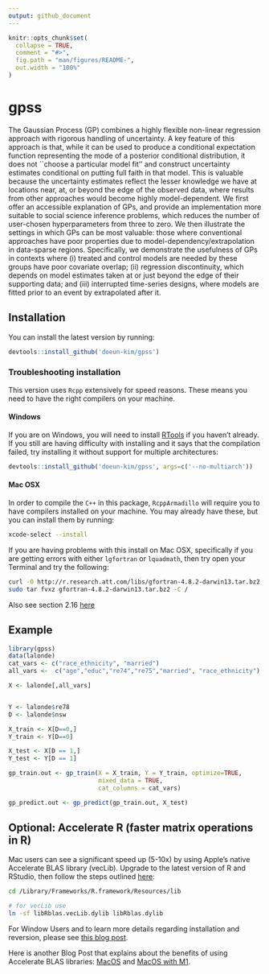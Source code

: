 ```yaml
---
output: github_document
---
```


<!-- README.md is generated from README.Rmd. Please edit that file -->

```r
knitr::opts_chunk$set(
  collapse = TRUE,
  comment = "#>",
  fig.path = "man/figures/README-",
  out.width = "100%"
)
```

# gpss

<!-- badges: start -->
<!-- badges: end -->

The Gaussian Process (GP) combines a highly flexible non-linear regression approach with rigorous handling of uncertainty. A key feature of this approach is that, while it can be used to produce a conditional expectation function representing the mode of a posterior conditional distribution, it does not ``choose a particular model fit'' and construct uncertainty estimates conditional on putting full faith in that model. This is valuable because the uncertainty estimates reflect the lesser knowledge we have at locations near, at, or beyond the edge of the observed data, where results from other approaches would become highly model-dependent. We first offer an accessible explanation of GPs, and provide an implementation more suitable to social science inference problems, which reduces the number of user-chosen hyperparameters from three to zero. We then illustrate the settings in which GPs can be most valuable: those where conventional approaches have poor properties due to model-dependency/extrapolation in data-sparse regions. Specifically, we demonstrate the usefulness of GPs in contexts where (i) treated and control models are needed by these groups have poor covariate overlap; (ii) regression discontinuity, which depends on model estimates taken at or just beyond the edge of their supporting data; and (iii) interrupted time-series designs, where models are fitted prior to an event by extrapolated after it. 

## Installation

You can install the latest version by running:
```R
devtools::install_github('doeun-kim/gpss')
```
### Troubleshooting installation

This version uses `Rcpp` extensively for speed reasons. These means you need to have the right compilers on your machine.

#### Windows
If you are on Windows, you will need to install [RTools](https://cran.r-project.org/bin/windows/Rtools/) if you haven't already. If you still are having difficulty with installing and it says that the compilation failed, try installing it without support for multiple architectures:
```R
devtools::install_github('doeun-kim/gpss', args=c('--no-multiarch'))
```

#### Mac OSX

In order to compile the `C++` in this package, `RcppArmadillo` will require you to have compilers installed on your machine. You may already have these, but you can install them by running:

```bash
xcode-select --install
```

If you are having problems with this install on Mac OSX, specifically if you are getting errors with either `lgfortran` or `lquadmath`, then try open your Terminal and try the following:

```bash
curl -O http://r.research.att.com/libs/gfortran-4.8.2-darwin13.tar.bz2
sudo tar fvxz gfortran-4.8.2-darwin13.tar.bz2 -C /
```

Also see section 2.16 [here](http://dirk.eddelbuettel.com/code/rcpp/Rcpp-FAQ.pdf)

## Example

```r
library(gpss)
data(lalonde)
cat_vars <- c("race_ethnicity", "married")
all_vars <-  c("age","educ","re74","re75","married", "race_ethnicity")

X <- lalonde[,all_vars]


Y <- lalonde$re78
D <- lalonde$nsw

X_train <- X[D==0,]
Y_train <- Y[D==0]

X_test <- X[D == 1,]
Y_test <- Y[D == 1]

gp_train.out <- gp_train(X = X_train, Y = Y_train, optimize=TRUE,
                         mixed_data = TRUE, 
                         cat_columns = cat_vars)

gp_predict.out <- gp_predict(gp_train.out, X_test)
```


## Optional: Accelerate R (faster matrix operations in R)
Mac users can see a significant speed up (5-10x) by using Apple's native Accelerate BLAS library (vecLib).
Upgrade to the latest version of R and RStudio, then follow the steps outlined [here](https://cran.r-project.org/bin/macosx/RMacOSX-FAQ.html#Which-BLAS-is-used-and-how-can-it-be-changed_003f):

```bash
cd /Library/Frameworks/R.framework/Resources/lib

# for vecLib use
ln -sf libRblas.vecLib.dylib libRblas.dylib
```

For Window Users and to learn more details regarding installation and reversion, please see [this blog post](https://higgicd.github.io/posts/accelerating_r/). 

Here is another Blog Post that explains about the benefits of using Accelerate BLAS libraries: [MacOS](https://mpopov.com/blog/2019/06/04/faster-matrix-math-in-r-on-macos/) and [MacOS with M1](https://mpopov.com/blog/2021/10/10/even-faster-matrix-math-in-r-on-macos-with-m1/).
